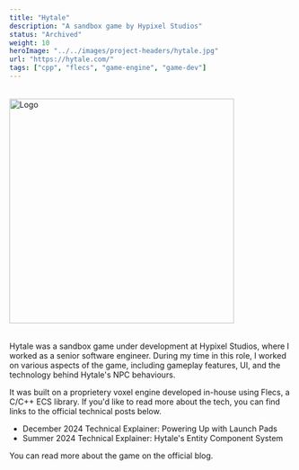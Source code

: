 ```yaml
---
title: "Hytale"
description: "A sandbox game by Hypixel Studios"
status: "Archived"
weight: 10
heroImage: "../../images/project-headers/hytale.jpg"
url: "https://hytale.com/"
tags: ["cpp", "flecs", "game-engine", "game-dev"]
---
```


<div style="margin: 2rem 0;">
    <Image src={logoImage} alt="Logo" caption="" width="400px" />
</div>

Hytale was a sandbox game under development at <ExternalLink url="https://hypixelstudios.com/">Hypixel Studios</ExternalLink>, where I worked as a senior software engineer. During my time in this role, I worked on various aspects of the game, including gameplay features, UI, and the technology behind Hytale's NPC behaviours.

It was built on a proprietery voxel engine developed in-house using <ExternalLink url="https://www.flecs.dev/flecs/">Flecs</ExternalLink>, a C/C++ ECS library. If you'd like to read more about the tech, you can find links to the official technical posts below.

* <ExternalLink url="https://hytale.com/news/2024/12/technical-explainer-powering-up-with-launch-pads">December 2024 Technical Explainer: Powering Up with Launch Pads</ExternalLink>
* <ExternalLink url="https://hytale.com/news/2024/6/summer-2024-technical-explainer-hytale-s-entity-component-system-oPwpCAMdI">Summer 2024 Technical Explainer: Hytale's Entity Component System</ExternalLink>

You can read more about the game on the <ExternalLink url="https://hytale.com/news">official blog</ExternalLink>.
